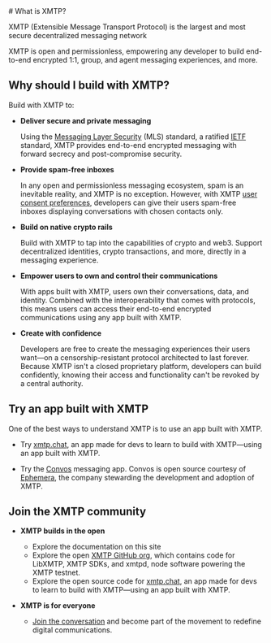 
<AutoBreadcrumb />
# What is XMTP?

XMTP (Extensible Message Transport Protocol) is the largest and most secure decentralized messaging network

XMTP is open and permissionless, empowering any developer to build end-to-end encrypted 1:1, group, and agent messaging experiences, and more.

## Why should I build with XMTP?

Build with XMTP to:

- **Deliver secure and private messaging**

    Using the [Messaging Layer Security](/protocol/security) (MLS) standard, a ratified [IETF](https://www.ietf.org/about/introduction/) standard, XMTP provides end-to-end encrypted messaging with forward secrecy and post-compromise security.

- **Provide spam-free inboxes**

    In any open and permissionless messaging ecosystem, spam is an inevitable reality, and XMTP is no exception. However, with XMTP [user consent preferences](/inboxes/user-consent/user-consent), developers can give their users spam-free inboxes displaying conversations with chosen contacts only.

- **Build on native crypto rails**
    
    Build with XMTP to tap into the capabilities of crypto and web3. Support decentralized identities, crypto transactions, and more, directly in a messaging experience.

- **Empower users to own and control their communications**

    With apps built with XMTP, users own their conversations, data, and identity. Combined with the interoperability that comes with protocols, this means users can access their end-to-end encrypted communications using any app built with XMTP.
    
- **Create with confidence**

    Developers are free to create the messaging experiences their users want—on a censorship-resistant protocol architected to last forever. Because XMTP isn't a closed proprietary platform, developers can build confidently, knowing their access and functionality can't be revoked by a central authority.

## Try an app built with XMTP

One of the best ways to understand XMTP is to use an app built with XMTP.

- Try [xmtp.chat](https://xmtp.chat/), an app made for devs to learn to build with XMTP—using an app built with XMTP.

- Try the [Convos](https://www.convos.org/) messaging app. Convos is open source courtesy of [Ephemera](https://ephemerahq.com/), the company stewarding the development and adoption of XMTP.

## Join the XMTP community

- **XMTP builds in the open**

    - Explore the documentation on this site
    - Explore the open [XMTP GitHub org](https://github.com/xmtp), which contains code for LibXMTP, XMTP SDKs, and xmtpd, node software powering the XMTP testnet.
    - Explore the open source code for [xmtp.chat](https://github.com/xmtp/xmtp-js/tree/main/apps/xmtp.chat), an app made for devs to learn to build with XMTP—using an app built with XMTP.

- **XMTP is for everyone**

    - [Join the conversation](https://community.xmtp.org/) and become part of the movement to redefine digital communications.
